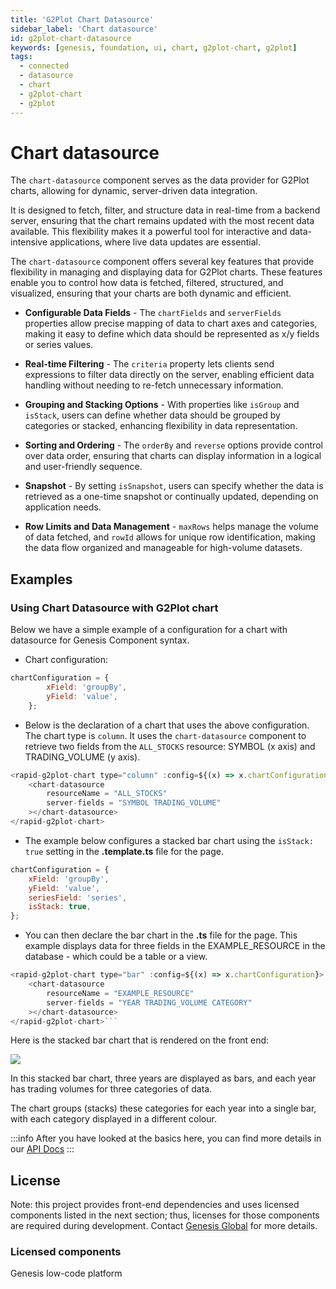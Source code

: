 ```yaml
---
title: 'G2Plot Chart Datasource'
sidebar_label: 'Chart datasource'
id: g2plot-chart-datasource
keywords: [genesis, foundation, ui, chart, g2plot-chart, g2plot]
tags:
  - connected
  - datasource
  - chart
  - g2plot-chart
  - g2plot
---
```


# Chart datasource

The `chart-datasource` component serves as the data provider for G2Plot charts, allowing for dynamic, server-driven data integration. 

It is designed to fetch, filter, and structure data in real-time from a backend server, ensuring that the chart remains updated with the most recent data available. 
This flexibility makes it a powerful tool for interactive and data-intensive applications, where live data updates are essential.

The `chart-datasource` component offers several key features that provide flexibility in managing and displaying data for G2Plot charts. These features enable you to control how data is fetched, filtered, structured, and visualized, ensuring that your charts are both dynamic and efficient.

- **Configurable Data Fields** - The `chartFields` and `serverFields` properties allow precise mapping of data to chart axes and categories, making it easy to define which data should be represented as x/y fields or series values.
  
- **Real-time Filtering** - The `criteria` property lets clients send expressions to filter data directly on the server, enabling efficient data handling without needing to re-fetch unnecessary information.
  
- **Grouping and Stacking Options** - With properties like `isGroup` and `isStack`, users can define whether data should be grouped by categories or stacked, enhancing flexibility in data representation.
  
- **Sorting and Ordering** - The `orderBy` and `reverse` options provide control over data order, ensuring that charts can display information in a logical and user-friendly sequence.
  
- **Snapshot** - By setting `isSnapshot`, users can specify whether the data is retrieved as a one-time snapshot or continually updated, depending on application needs.
  
- **Row Limits and Data Management** - `maxRows` helps manage the volume of data fetched, and `rowId` allows for unique row identification, making the data flow organized and manageable for high-volume datasets.

## Examples 

### Using Chart Datasource with G2Plot chart

Below we have a simple example of a configuration for a chart with datasource for Genesis Component syntax. 

- Chart configuration:
```javascript title="chart configuration"
chartConfiguration = {
        xField: 'groupBy',
        yField: 'value',
    };
```
- Below is the declaration of a chart that uses the above configuration. The chart type is `column`. It uses the `chart-datasource` component to retrieve two fields from the `ALL_STOCKS` resource: SYMBOL (x axis) and TRADING_VOLUME (y axis).

```javascript title="chart declaration"
<rapid-g2plot-chart type="column" :config=${(x) => x.chartConfiguration}>
    <chart-datasource
        resourceName = "ALL_STOCKS"
        server-fields = "SYMBOL TRADING_VOLUME"
    ></chart-datasource>
</rapid-g2plot-chart>
```
- The example below configures a stacked bar chart using the `isStack: true` setting in the **.template.ts** file for the page. 

```javascript title="chart configuration in .template.ts page"
chartConfiguration = {
    xField: 'groupBy',
    yField: 'value',
    seriesField: 'series',
    isStack: true,
};
```
- You can then declare the bar chart in the **.ts** file for the page. This example displays data for three fields in the EXAMPLE_RESOURCE in the database - which could be a table or a view.

```javascript title="chart declaration in .ts page"
<rapid-g2plot-chart type="bar" :config=${(x) => x.chartConfiguration}>
    <chart-datasource
        resourceName = "EXAMPLE_RESOURCE"
        server-fields = "YEAR TRADING_VOLUME CATEGORY"
    ></chart-datasource>
</rapid-g2plot-chart>```
```

Here is the stacked bar chart that is rendered on the front end:

![](/img/stacked-bar-chart.png)

In this stacked bar chart, three years are displayed as bars, and each year has trading volumes for three categories of data. 

The chart groups (stacks) these categories for each year into a single bar, with each category displayed in a different colour. 


:::info
After you have looked at the basics here, you can find more details in our [API Docs](./docs/api/index.md)
:::

## License

Note: this project provides front-end dependencies and uses licensed components listed in the next section; thus, licenses for those components are required during development. Contact [Genesis Global](https://genesis.global/contact-us/) for more details.

### Licensed components

Genesis low-code platform